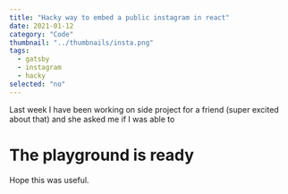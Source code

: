 ```yaml
---
title: "Hacky way to embed a public instagram in react"
date: 2021-01-12
category: "Code"
thumbnail: "../thumbnails/insta.png"
tags:
  - gatsby
  - instagram
  - hacky
selected: "no"
---
```



Last week I have been working on side project for a friend (super excited about that) and she asked me
if I was able to 

<Insta />

# The playground is ready


Hope this was useful. 

